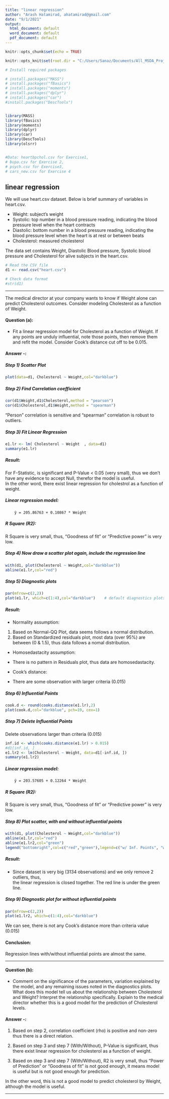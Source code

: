 ```yaml
---
title: "linear regression"
author: "Arash Hatamirad, ahatamirad@gmail.com"
date: "9/1/2021"
output:
  html_document: default
  word_document: default
  pdf_document: default
---
```


```r
knitr::opts_chunk$set(echo = TRUE)

knitr::opts_knit$set(root.dir = "C:/Users/Sanaz/Documents/All_MSDA_Projects and Sources/R Ptojects/Algorithm I/HW03/AlgorithmI-HW3")

# Install required packages

# install.packages("MASS")
# install.packages("fBasics")
# install.packages("moments")
# install.packages("dplyr")
# install.packages("car")
#install.packages("DescTools")


library(MASS)
library(fBasics)
library(moments)
library(dplyr)
library(car)
library(DescTools)
library(olsrr)


#Data: heartbpchol.csv for Exercise1, 
# bupa.csv for Exercise 2, 
# psych.csv for Exercise3, 
# cars_new.csv for Exercise 4
```


## linear regression  


We will use heart.csv dataset. Below is brief summary of variables in heart.csv.  

- Weight: subject’s weight  
- Systolic: top number in a blood pressure reading, indicating the blood pressure level when the heart contracts  
- Diastolic: bottom number in a blood pressure reading, indicating the blood pressure level when the heart is at rest or between beats  
- Cholesterol: measured cholesterol  

The data set contains Weight, Diastolic Blood pressure, Systolic blood pressure and Cholesterol for alive subjects in the heart.csv.   


```r

# Read the CSV file
d1 <- read.csv("heart.csv") 

# Check data format
#str(d1)

```



***

The medical director at your company wants to know if Weight alone can predict Cholesterol outcomes. Consider modeling Cholesterol as a function of Weight.  

#### Question (a): 
- Fit a linear regression model for Cholesterol as a function of Weight. If any points are unduly influential, note those points, then remove them and refit the model. Consider Cook’s distance cut off to be 0.015.  
   

#### Answer -:

##### Step 1) Scatter Plot  
```r
plot(data=d1, Cholesterol ~ Weight,col="darkblue")
```

##### Step 2) Find Correlation coefficient  
```r
cor(d1$Weight,d1$Cholesterol,method = "pearson")
cor(d1$Cholesterol,d1$Weight,method = "spearman")

```
"Person" correlation is sensitive and "spearman" correlation is robust to outliers.  


##### Step 3) Fit Linear Regression  
```r
e1.lr <- lm( Cholesterol ~ Weight  , data=d1)
summary(e1.lr)

```
##### Result:  
For F-Statistic, is significant and P-Value < 0.05 (very small), thus we don't have any evidence to accept Null, therefor the model is useful.  
In the other word, there exist linear regression for cholestrol as a function of weight.  

##### Linear regression model:   

        ŷ = 205.86763 + 0.10867 * Weight  

##### R Square (R2):  
R Square is very small, thus, "Goodness of fit" or "Predictive power" is very low.  


##### Step 4) Now draw a scatter plot again, include the regression line  
```r
with(d1, plot(Cholesterol ~ Weight,col="darkblue"))
abline(e1.lr,col="red")

```

##### Step 5) Diagnostic plots
```r
par(mfrow=c(2,2))
plot(e1.lr, which=c(1:4),col="darkblue")    # default diagnostics plots
```

##### Result:  
- Normality assumption:  

1) Based on Normal-QQ Plot, data seems follows a normal distribution.  
2) Based on Standardized residuals plot, most data (over 95%) are between (0 & 1.5), thus data follows a nomal distribution.  
                  
- Homosedastacity assumption:  

- There is no pattern in Residuals plot, thus data are homosedastacity.  
                  
- Cook's distance:  

- There are some observation with larger criteria (0.015)  
                  


##### Step 6) Influential Points 


```r
cook.d <- round(cooks.distance(e1.lr),2)
plot(cook.d,col="darkblue", pch=19, cex=1)

```

##### Step 7) Delete Influential Points  
Delete observations larger than criteria (0.015) 

```r
inf.id <- which(cooks.distance(e1.lr) > 0.015)
#d1[inf.id, ]
e1.lr2 <- lm(Cholesterol ~ Weight, data=d1[-inf.id, ])
summary(e1.lr2)
```
##### Linear regression model:   

        ŷ = 203.57605 + 0.12264 * Weight  

##### R Square (R2):  
R Square is very small, thus, "Goodness of fit" or "Predictive power" is very low.  


##### Step 8) Plot scatter, with and without influential points   
```r
with(d1, plot(Cholesterol ~ Weight,col="darkblue"))
abline(e1.lr,col="red")
abline(e1.lr2,col="green")
legend("bottomright",col=c("red","green"),legend=c("w/ Inf. Points", "w/out Inf. Points"), cex=0.8, title.adj=0.15, lty=1)
```

##### Result:  
- Since dataset is very big (3134 observations) and we only remove 2 outliers, thus,  
the linear regression is closed together. The red line is under the green line.   


##### Step 9) Diagnostic plot for without influential points  

```r
par(mfrow=c(2,2))
plot(e1.lr2, which=c(1:4),col="darkblue")   
```

We can see, there is not any Cook's distance more than criteria value (0.015)  

#### Conclusion:   

Regression lines with/without influential points are almost the same.  


***

#### Question (b): 
- Comment on the significance of the parameters, variation explained by the model, and any remaining issues noted in the diagnostics plots. What does this model tell us about the relationship between Cholesterol and Weight? Interpret the relationship specifically. Explain to the medical director whether this is a good model for the prediction of Cholesterol levels.    
   

#### Answer -:
1) Based on step 2, correlation coefficient (rho) is positive and non-zero thus there is a direct relation.  
        
2) Based on step 3 and step 7 (With/Without), P-Value is significant, thus there exist linear regression for cholesterol as a function of weight. 
        
3) Based on step 3 and step 7 (With/Without), R2 is very small, thus "Power of Prediction" or "Goodness of fit" is not good enough, 
it means model is useful but is not good enough for prediction.  
        
In the other word, this is not a good model to predict cholesterol by Weight, although the model is useful.
   
        

***
